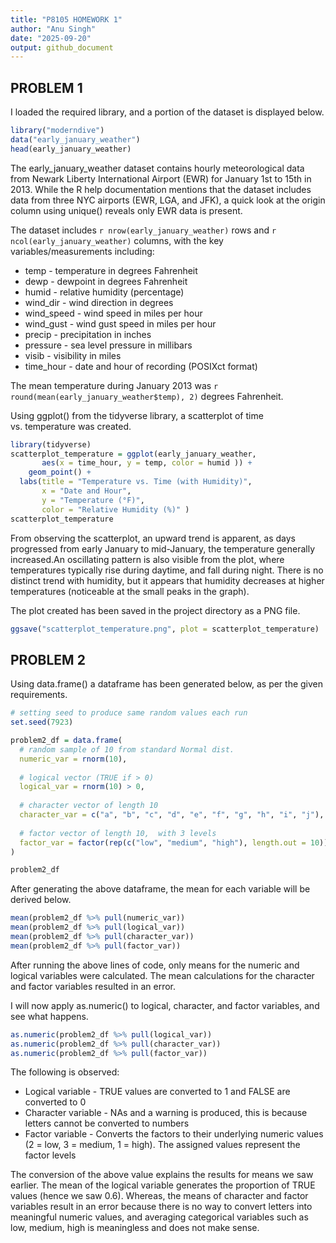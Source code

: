 ```yaml
---
title: "P8105 HOMEWORK 1"
author: "Anu Singh"
date: "2025-09-20"
output: github_document
---
```


## PROBLEM 1

I loaded the required library, and a portion of the dataset is displayed below.
```r
library("moderndive")
data("early_january_weather")
head(early_january_weather)
```

The early_january_weather dataset contains hourly meteorological data from Newark Liberty International Airport (EWR) for January 1st to 15th in 2013. While the R help documentation mentions that the dataset includes data from three NYC airports (EWR, LGA, and JFK), a quick look at the origin column using unique() reveals only EWR data is present.

The dataset includes `r nrow(early_january_weather)` rows and `r ncol(early_january_weather)` columns, with the key variables/measurements including:

* temp - temperature in degrees Fahrenheit
* dewp - dewpoint in degrees Fahrenheit
* humid - relative humidity (percentage)
* wind_dir - wind direction in degrees
* wind_speed - wind speed in miles per hour
* wind_gust - wind gust speed in miles per hour
* precip - precipitation in inches
* pressure - sea level pressure in millibars
* visib - visibility in miles
* time_hour - date and hour of recording (POSIXct format)

The mean temperature during January 2013 was `r round(mean(early_january_weather$temp), 2)` degrees Fahrenheit.

Using ggplot() from the tidyverse library, a scatterplot of time vs. temperature was created.

```r
library(tidyverse)
scatterplot_temperature = ggplot(early_january_weather, 
       aes(x = time_hour, y = temp, color = humid )) + 
	geom_point() +
  labs(title = "Temperature vs. Time (with Humidity)",
       x = "Date and Hour",
       y = "Temperature (°F)",
       color = "Relative Humidity (%)" )
scatterplot_temperature
```

From observing the scatterplot, an upward trend is apparent, as days progressed from early January to mid-January, the temperature generally increased.An oscillating pattern is also visible from the plot, where temperatures typically rise during daytime, and fall during night. There is no distinct trend with humidity, but it appears that humidity decreases at higher temperatures (noticeable at the small peaks in the graph).

The plot created has been saved in the project directory as a PNG file.
```r
ggsave("scatterplot_temperature.png", plot = scatterplot_temperature)
```

## PROBLEM 2

Using data.frame() a dataframe has been generated below, as per the given requirements.
```r
# setting seed to produce same random values each run
set.seed(7923)

problem2_df = data.frame(
  # random sample of 10 from standard Normal dist.
  numeric_var = rnorm(10), 
  
  # logical vector (TRUE if > 0)                             
  logical_var = rnorm(10) > 0, 
  
  # character vector of length 10
  character_var = c("a", "b", "c", "d", "e", "f", "g", "h", "i", "j"),  
  
  # factor vector of length 10,  with 3 levels
  factor_var = factor(rep(c("low", "medium", "high"), length.out = 10))  
)

problem2_df
```
After generating the above dataframe, the mean for each variable will be derived below.

```r
mean(problem2_df %>% pull(numeric_var))
mean(problem2_df %>% pull(logical_var))
mean(problem2_df %>% pull(character_var))
mean(problem2_df %>% pull(factor_var))
```
After running the above lines of code, only means for the numeric and logical variables were calculated. The mean calculations for the character and factor variables resulted in an error.

I will now apply as.numeric() to logical, character, and factor variables, and see what happens.
```r
as.numeric(problem2_df %>% pull(logical_var))
as.numeric(problem2_df %>% pull(character_var))
as.numeric(problem2_df %>% pull(factor_var))
```

The following is observed:

* Logical variable - TRUE values are converted to 1 and FALSE are converted to 0
* Character variable - NAs and a warning is produced, this is because letters cannot be converted to numbers
* Factor variable - Converts the factors to their underlying numeric values (2 = low, 3 = medium, 1 = high). The assigned values represent the factor levels

The conversion of the above value explains the results for means we saw earlier. The mean of the logical variable generates the proportion of TRUE values (hence we saw 0.6). Whereas, the means of character and factor variables result in an error because there is no way to convert letters into meaningful numeric values, and averaging categorical variables such as low, medium, high is meaningless and does not make sense. 


